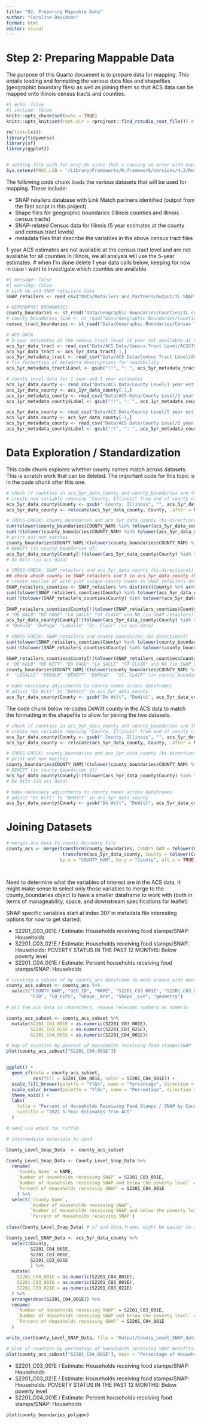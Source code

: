 ```yaml
---
title: "02. Preparing Mappable Data"
author: "Caroline Davidson"
format: html
editor: visual
---
```


# Step 2: Preparing Mappable Data

The purpose of this Quarto document is to prepare data for mapping. This entails loading and formatting the various data files and shapefiles (geographic boundary files) as well as joining them so that ACS data can be mapped onto Illinois census tracts and counties.

```r
#| echo: false
#| include: false
knitr::opts_chunk$set(echo = TRUE)
knitr::opts_knit$set(root.dir = rprojroot::find_rstudio_root_file()) # set main project folder as working directory

rm(list=ls())
library(tidyverse)
library(sf)
library(ggplot2)


# setting file path for proj.db since that's causing an error with maps generated with ggplot
Sys.setenv(PROJ_LIB = "/Library/Frameworks/R.framework/Versions/4.2/Resources/library/sf/proj/proj.db")
```

The following code chunk loads the various datasets that will be used for mapping. These include:

- SNAP retailers database with Link Match partners identified (output from the first script in this project)
- Shape files for geographic boundaries (Illinois counties and Illinois census tracts)
- SNAP-related Census data for Illinois (5 year estimates at the county and census tract levels)
- metadata files that describe the variables in the above census tract files

1-year ACS estimates are not available at the census tract level and are not available for all counties in Illinois, we all analysis will use the 5-year estimates.
# when I'm done delete 1 year data calls below, keeping for now in case I want to investigate which counties are available

```r
#| message: false
#| warning: false
# Link Up and SNAP retailers data
SNAP_retailers <- read_csv("Data/Retailers and Partners/Output/IL SNAP Retailers.csv", show_col_types = FALSE)

# GEOGRAPHIC BOUNDARIES
county_boundaries <- st_read("Data/Geographic Boundaries/Counties/IL counties POLYGON/Illinois.shp")
# county_boundaries_line <- st_read("Data/Geographic Boundaries/Counties/IL counties LINE/Illinois.shp")
census_tract_boundaries <- st_read("Data/Geographic Boundaries/Census Tracts/tl_2022_17_tract/tl_2022_17_tract.shp")

# ACS DATA
# 5-year estimates at the census tract level (1 year not available at census tract, just county, below)
acs_5yr_data_tract <- read_csv("Data/ACS Data/Census Tract Level/ACSST5Y2021.S2201_2023-07-11T173255/ACSST5Y2021.S2201-Data.csv")
acs_5yr_data_tract <- acs_5yr_data_tract[-1,]
acs_5yr_metadata_tract <- read_csv("Data/ACS Data/Census Tract Level/ACSST5Y2021.S2201_2023-07-11T173255/ACSST5Y2021.S2201-Column-Metadata.csv")
# fix formatting of metadata descriptions for readability
acs_5yr_metadata_tract$Label <- gsub("!!", ": ", acs_5yr_metadata_tract$Label)

# county level data for 1 year and 5 year estimates
acs_1yr_data_county <- read_csv("Data/ACS Data/County Level/1 year estimates/ACSST1Y2021.S2201-Data.csv")
acs_1yr_data_county <- acs_1yr_data_county[-1,]
acs_1yr_metadata_county <- read_csv("Data/ACS Data/County Level/1 year estimates/ACSST1Y2021.S2201-Column-Metadata.csv")
acs_1yr_metadata_county$Label <- gsub("!!", ": ", acs_1yr_metadata_county$Label)

acs_5yr_data_county <- read_csv("Data/ACS Data/County Level/5 year estimates/ACSST5Y2021.S2201-Data.csv")
acs_5yr_data_county <- acs_5yr_data_county[-1,]
acs_5yr_metadata_county <- read_csv("Data/ACS Data/County Level/5 year estimates/ACSST5Y2021.S2201-Column-Metadata.csv")
acs_5yr_metadata_county$Label <- gsub("!!", ": ", acs_5yr_metadata_county$Label)
```

# Data Exploration / Standardization
This code chunk explores whether county names match across datasets. This is scratch work that can be deleted. The important code for this topic is in the code chunk after this one.
```r
# check if counties in acs_5yr_data_county and county_boundaries are the same (have same #)
# create new variable removing "County, Illinois" from end of county names in acs_5yr_data_county
acs_5yr_data_county$County <- gsub(" County, Illinois", "", acs_5yr_data_county$NAME)
acs_5yr_data_county <- relocate(acs_5yr_data_county, County, .after = NAME) # reorder columns

# CROSS-CHECK: county_boundaries and acs_5yr_data_county (bi-directional)
sum(tolower(county_boundaries$COUNTY_NAM) %in% tolower(acs_5yr_data_county$County)) # 101 matches
sum(!(tolower(county_boundaries$COUNTY_NAM) %in% tolower(acs_5yr_data_county$County))) # 1 non-match
# print out-non matches
county_boundaries$COUNTY_NAM[!(tolower(county_boundaries$COUNTY_NAM) %in% tolower(acs_5yr_data_county$County))]
# DEWITT (in county_boundaries df)
acs_5yr_data_county$County[!(tolower(acs_5yr_data_county$County) %in% tolower(county_boundaries$COUNTY_NAM))]
# De Witt (in acs data)

# CROSS-CHECK: SNAP_retailers and acs_5yr_data_county (bi-directional)
## check which county in SNAP_retailers isn't in acs_5yr_data_county (has one extra)
# create smaller df with just unique county names in SNAP_retailers dataframe
SNAP_retailers_counties <- SNAP_retailers %>% distinct(County) %>% arrange(County)
sum(tolower(SNAP_retailers_counties$County) %in% tolower(acs_5yr_data_county$County)) # 98 matches
sum(!(tolower(SNAP_retailers_counties$County) %in% tolower(acs_5yr_data_county$County))) # 5 non-matches

SNAP_retailers_counties$County[!(tolower(SNAP_retailers_counties$County) %in% tolower(acs_5yr_data_county$County))]
# "DE KALB" "DU PAGE" "LA SALLE" "ST CLAIR" and NA (in SNAP_retailers)
acs_5yr_data_county$County[!(tolower(acs_5yr_data_county$County) %in% tolower(SNAP_retailers_counties$County))]
# "DeKalb" "DuPage" "LaSalle" "St. Clair" (in acs data)

# CROSS-CHECK: SNAP_retailers and county_boundaries (bi-directional)
sum(tolower(SNAP_retailers_counties$County) %in% tolower(county_boundaries$COUNTY_NAM)) # 97 matches
sum(!(tolower(SNAP_retailers_counties$County) %in% tolower(county_boundaries$COUNTY_NAM))) # 6 non-matches

SNAP_retailers_counties$County[!(tolower(SNAP_retailers_counties$County) %in% tolower(county_boundaries$COUNTY_NAM))]
# "DE KALB" "DE WITT" "DU PAGE" "LA SALLE" "ST CLAIR" and NA (in SNAP_retailers)
county_boundaries$COUNTY_NAM[!(tolower(county_boundaries$COUNTY_NAM) %in% tolower(SNAP_retailers_counties$County))]
#  "LASALLE" "DEKALB" "DEWITT" "DUPAGE"  "ST. CLAIR" (in county_boundaries)

# make necessary adjustments to county names across dataframes
# adjust "De Witt" to "DeWitt" in acs_5yr_data_county
acs_5yr_data_county$County <- gsub("De Witt", "DeWitt", acs_5yr_data_county$County)
```

The code chunk below re-codes DeWitt county in the ACS data to match the formatting in the shapefile to allow for joining the two datasets.
```r
# check if counties in acs_5yr_data_county and county_boundaries are the same (have same #)
# create new variable removing "County, Illinois" from end of county names in acs_5yr_data_county
acs_5yr_data_county$County <- gsub(" County, Illinois", "", acs_5yr_data_county$NAME)
acs_5yr_data_county <- relocate(acs_5yr_data_county, County, .after = NAME) # reorder columns

# CROSS-CHECK: county_boundaries and acs_5yr_data_county (bi-directional)
# print out-non matches
county_boundaries$COUNTY_NAM[!(tolower(county_boundaries$COUNTY_NAM) %in% tolower(acs_5yr_data_county$County))]
# DEWITT (in county_boundaries df)
acs_5yr_data_county$County[!(tolower(acs_5yr_data_county$County) %in% tolower(county_boundaries$COUNTY_NAM))]
# De Witt (in acs data)

# make necessary adjustments to county names across dataframes
# adjust "De Witt" to "DeWitt" in acs_5yr_data_county
acs_5yr_data_county$County <- gsub("De Witt", "DeWitt", acs_5yr_data_county$County)
```

# Joining Datasets

```r
# merges acs data to county boundary file
county_acs <- merge(transform(county_boundaries, COUNTY_NAM = tolower(COUNTY_NAM)),
                     transform(acs_5yr_data_county, County = tolower(County)),
                    by.x = "COUNTY_NAM", by.y = "County", all.x = TRUE)

  

```

Need to determine what the variables of interest are in the ACS data. It might make sense to select only those variables to merge to the county_boundaries object to have a smaller dataframe to work with (both in terms of manageability, space, and downstream specifications for leaflet)

SNAP specific variables start at index 307 in metadata file
interesting options for now to get started:

- S2201_C03_001E  /  Estimate: Households receiving food stamps/SNAP: Households
- S2201_C03_021E /  Estimate: Households receiving food stamps/SNAP: Households: POVERTY STATUS IN THE PAST 12 MONTHS: Below poverty level
- S2201_C04_001E  /  Estimate: Percent households receiving food stamps/SNAP: Households


```r
# creating a subset of my county_acs dataframe to mess around with more easily here:
county_acs_subset <- county_acs %>% 
  select("COUNTY_NAM", "GEO_ID", "NAME", "S2201_C03_001E", "S2201_C03_021E", "S2201_C04_001E",
         "FID", "CO_FIPS", "Shape__Are", "Shape__Len", "geometry")

# all the acs data is characters, resave relevant numbers as numeric

county_acs_subset <- county_acs_subset %>% 
  mutate(S2201_C03_001E = as.numeric(S2201_C03_001E), 
         S2201_C03_021E = as.numeric(S2201_C03_021E), 
         S2201_C04_001E = as.numeric(S2201_C04_001E))

# map of counties by percent of households receiving food stamps/SNAP
plot(county_acs_subset["S2201_C04_001E"])       


ggplot() +
  geom_sf(data = county_acs_subset,
          aes(fill = S2201_C04_001E, color = S2201_C04_001E)) +
  scale_fill_brewer(palette = "YlGn", name = "Percentage", direction = -1) +
  scale_color_brewer(palette = "YlGn", name = "Percentage", direction = -1) +
  theme_void() +
  labs(
    title = "Percent of Households Receiving Food Stamps / SNAP by County",
    subtitle = "2021 5-Year Estimates from ACS"
  )

# send via email to: ruffi@
```

```r
# intermediate materials to send

County_Level_Snap_Data  <- county_acs_subset

County_Level_Snap_Data <- County_Level_Snap_Data %>%
  rename(
    `County Name` = NAME,
    `Number of Households receiving SNAP` = S2201_C03_001E,
    `Number of Households receiving SNAP and below the poverty level` = S2201_C03_021E,
    `Percent of Households receiving SNAP` = S2201_C04_001E
    ) %>%
  select(`County Name`, 
         `Number of Households receiving SNAP`, 
         `Number of Households receiving SNAP and below the poverty level`, 
         `Percent of Households receiving SNAP`)

class(County_Level_Snap_Data) # sf and data.frame, might be easier to select from original df

County_Level_SNAP_Data <- acs_5yr_data_county %>% 
  select(County,
         S2201_C04_001E,
         S2201_C03_001E,
         S2201_C03_021E
         ) %>%
  mutate(
    S2201_C04_001E = as.numeric(S2201_C04_001E),
    S2201_C03_001E = as.numeric(S2201_C03_001E),
    S2201_C03_021E = as.numeric(S2201_C03_021E)
  ) %>%
  arrange(desc(S2201_C04_001E)) %>%
  rename(
    `Number of Households receiving SNAP` = S2201_C03_001E,
    `Number of Households receiving SNAP and below the poverty level` = S2201_C03_021E,
    `Percent of Households receiving SNAP` = S2201_C04_001E
  )

write_csv(County_Level_SNAP_Data, file = "Output/County_Level_SNAP_data.csv")

# plot of counties by percentage of households receiving SNAP benefits
plot(county_acs_subset["S2201_C04_001E"], main = "Percentage of Households receiving SNAP by County") 
```

- S2201_C03_001E  /  Estimate: Households receiving food stamps/SNAP: Households
- S2201_C03_021E /  Estimate: Households receiving food stamps/SNAP: Households: POVERTY STATUS IN THE PAST 12 MONTHS: Below poverty level
- S2201_C04_001E  /  Estimate: Percent households receiving food stamps/SNAP: Households

```r

plot(county_boundaries_polygon)
```
